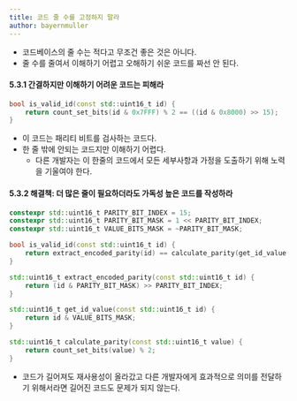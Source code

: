 ```yaml
---
title: 코드 줄 수를 고정하지 말라
author: bayernmuller
---
```


* 코드베이스의 줄 수는 적다고 무조건 좋은 것은 아니다.
* 줄 수를 줄여서 이해하기 어렵고 오해하기 쉬운 코드를 짜선 안 된다.

#### 5.3.1 간결하지만 이해하기 어려운 코드는 피해라

```c++
bool is_valid_id(const std::uint16_t id) {
    return count_set_bits(id & 0x7FFF) % 2 == ((id & 0x8000) >> 15);
}   
```

* 이 코드는 패리티 비트를 검사하는 코드다.
* 한 줄 밖에 안되는 코드지만 이해하기 어렵다.
    * 다른 개발자는 이 한줄의 코드에서 모든 세부사항과 가정을 도출하기 위해 노력을 기울여야 한다.

#### 5.3.2 해결책: 더 많은 줄이 필요하더라도 가독성 높은 코드를 작성하라

```c++
constexpr std::uint16_t PARITY_BIT_INDEX = 15;
constexpr std::uint16_t PARITY_BIT_MASK = 1 << PARITY_BIT_INDEX;
constexpr std::uint16_t VALUE_BITS_MASK = ~PARITY_BIT_MASK;

bool is_valid_id(const std::uint16_t id) {
    return extract_encoded_parity(id) == calculate_parity(get_id_value(id));
}

std::uint16_t extract_encoded_parity(const std::uint16_t id) {
    return (id & PARITY_BIT_MASK) >> PARITY_BIT_INDEX;
}

std::uint16_t get_id_value(const std::uint16_t id) {
    return id & VALUE_BITS_MASK;
}

std::uint16_t calculate_parity(const std::uint16_t value) {
    return count_set_bits(value) % 2;
}
```

* 코드가 길어져도 재사용성이 올라갔고 다른 개발자에게 효과적으로 의미를 전달하기 위해서라면 길어진 코드도 문제가 되지 않는다.

